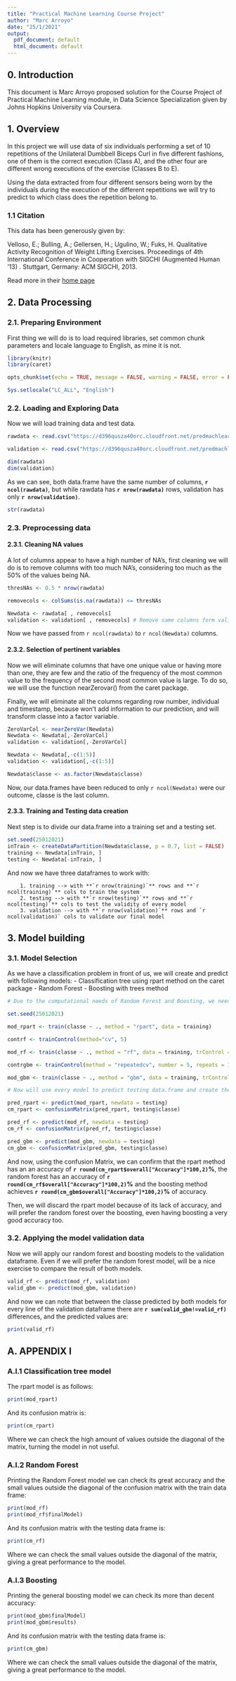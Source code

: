 ```yaml
---
title: "Practical Machine Learning Course Project"
author: "Marc Arroyo"
date: "25/1/2021"
output:
  pdf_document: default
  html_document: default
---
```


## 0. Introduction

This document is Marc Arroyo proposed solution for the Course Project of Practical Machine Learning module, in Data Science Specialization given by Johns Hopkins University via Coursera.

## 1. Overview

In this project we will use data of six individuals performing a set of 10 repetitions of the Unilateral Dumbbell Biceps Curl in five different fashions, one of them is the correct execution (Class A), and the other four are different wrong executions of the exercise (Classes B to E).

Using the data extracted from four different sensors being worn by the individuals during the execution of the different repetitions we will try to predict to which class does the repetition belong to. 

### 1.1 Citation

This data has been generously given by:

Velloso, E.; Bulling, A.; Gellersen, H.; Ugulino, W.; Fuks, H. Qualitative Activity Recognition of Weight Lifting Exercises. Proceedings of 4th International Conference in Cooperation with SIGCHI (Augmented Human '13) . Stuttgart, Germany: ACM SIGCHI, 2013.

Read more in their [home page](http://groupware.les.inf.puc-rio.br/har#weight_lifting_exercises#ixzz6kYRdV0yH)

## 2. Data Processing

### 2.1. Preparing Environment

First thing we will do is to load required libraries, set common chunk parameters and locale language to English, as mine it is not.

```r

library(knitr)
library(caret)

opts_chunk$set(echo = TRUE, message = FALSE, warning = FALSE, error = FALSE)

Sys.setlocale("LC_ALL", "English")

```

### 2.2. Loading and Exploring Data

Now we will load training data and test data. 

```r

rawdata <- read.csv("https://d396qusza40orc.cloudfront.net/predmachlearn/pml-training.csv")

validation <- read.csv("https://d396qusza40orc.cloudfront.net/predmachlearn/pml-testing.csv")

dim(rawdata)
dim(validation)

```

As we can see, both data.frame have the same number of columns, **`r ncol(rawdata)`**, but while rawdata has **`r nrow(rawdata)`** rows, validation has only **`r nrow(validation)`**.

```r

str(rawdata)

```

### 2.3. Preprocessing data

#### 2.3.1. Cleaning NA values

A lot of columns appear to have a high number of NA's, first cleaning we will do is to remove columns with too much NA's, considering too much as the 50% of the values being NA.

```r

thresNAs <- 0.5 * nrow(rawdata)

removecols <- colSums(is.na(rawdata)) <= thresNAs

Newdata <- rawdata[ , removecols]
validation <- validation[ , removecols] # Remove same columns form validation

```

Now we have passed from `r ncol(rawdata)` to `r ncol(Newdata)` columns.

#### 2.3.2. Selection of pertinent variables

Now we will eliminate columns that have one unique value or having more than one, they are few and the ratio of the frequency of the most common value to the frequency of the second most common value is large. To do so, we will use the function nearZerovar() from the caret package.

Finally, we will eliminate all the columns regarding row number, individual and timestamp, because won't add information to our prediction, and will transform classe into a factor variable.

```r

ZeroVarCol <- nearZeroVar(Newdata)
Newdata <- Newdata[,-ZeroVarCol]
validation <- validation[,-ZeroVarCol]

Newdata <- Newdata[,-c(1:5)]
validation <- validation[,-c(1:5)]

Newdata$classe <- as.factor(Newdata$classe)

```

Now, our data.frames have been reduced to only `r ncol(Newdata)` were our outcome, classe is the last column.

#### 2.3.3. Training and Testing data creation

Next step is to divide our data.frame into a training set and a testing set.

```r

set.seed(25012021) 
inTrain <- createDataPartition(Newdata$classe, p = 0.7, list = FALSE)
training <- Newdata[inTrain, ]
testing <- Newdata[-inTrain, ]

```

And now we have three dataframes to work with:

        1. training --> with **`r nrow(training)`** rows and **`r ncol(training)`** cols to train the system
        2. testing --> with **`r nrow(testing)`** rows and **`r ncol(testing)`** cols to test the validity of every model
        3. validation --> with **`r nrow(validation)`** rows and `r ncol(validation)` cols to validate our final model


## 3. Model building

### 3.1. Model Selection

As we have a classification problem in front of us, we will create and predict with following models:
        - Classification tree using rpart method on the caret package
        - Random Forest
        - Boosting with trees method
        
```r

# Due to the computational needs of Random Forest and Boosting, we need to control computational nuances of the train function for those methods.

set.seed(25012021) 

mod_rpart <- train(classe ~ ., method = "rpart", data = training)

contrf <- trainControl(method="cv", 5)

mod_rf <- train(classe ~ ., method = "rf", data = training, trControl = contrf, ntree = 200)

contrgbm <- trainControl(method = "repeatedcv", number = 5, repeats = 1)

mod_gbm <- train(classe ~ ., method = "gbm", data = training, trControl = contrgbm, verbose = FALSE)

# Now will use every model to predict testing data.frame and create their confusion Matrix to evaluate the accuracy of every model build.

pred_rpart <- predict(mod_rpart, newdata = testing)
cm_rpart <- confusionMatrix(pred_rpart, testing$classe)

pred_rf <- predict(mod_rf, newdata = testing)
cm_rf <- confusionMatrix(pred_rf, testing$classe)

pred_gbm <- predict(mod_gbm, newdata = testing)
cm_gbm <- confusionMatrix(pred_gbm, testing$classe)

```

And now, using the confusion Matrix, we can confirm that the rpart method has an an accuracy of **`r round(cm_rpart$overall["Accuracy"]*100,2)`%**, the random forest has an accuracy of **`r round(cm_rf$overall["Accuracy"]*100,2)`%** and the boosting method achieves **`r round(cm_gbm$overall["Accuracy"]*100,2)`%** of accuracy.

Then, we will discard the rpart model because of its lack of accuracy, and will prefer the random forest over the boosting, even having boosting a very good accuracy too.

### 3.2. Applying the model validation data

Now we will apply our random forest and boosting models to the validation dataframe. Even if we will prefer the random forest model, will be a nice exercise to compare the result of both models.

```r

valid_rf <- predict(mod_rf, validation)
valid_gbm <- predict(mod_gbm, validation)

```

And now we can note that between the classe predicted by both models for every line of the validation dataframe there are **`r sum(valid_gbm!=valid_rf)`** differences, and the predicted values are:


```r

print(valid_rf)

```

## A. APPENDIX I

### A.I.1 Classification tree model

The rpart model is as follows:

```r

print(mod_rpart)

```

And its confusion matrix is:

```r

print(cm_rpart)

```

Where we can check the high amount of values outside the diagonal of the matrix, turning the model in not useful.

### A.I.2 Random Forest

Printing the Random Forest model we can check its great accuracy and the small values outside the diagonal of the confusion matrix with the train data frame:

```r

print(mod_rf)
print(mod_rf$finalModel)

```

And its confusion matrix with the testing data frame is:

```r

print(cm_rf)

```

Where we can check the small values outside the diagonal of the matrix, giving a great performance to the model.

### A.I.3 Boosting

Printing the general boosting model we can check its more than decent accuracy:

```r

print(mod_gbm$finalModel)
print(mod_gbm$results)

```

And its confusion matrix with the testing data frame is:

```r

print(cm_gbm)

```

Where we can check the small values outside the diagonal of the matrix, giving a great performance to the model.